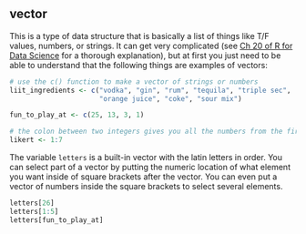 ## vector

This is a type of data structure that is basically a list of things like T/F values, numbers, or strings. It can get very complicated (see [Ch 20 of R for Data Science](http://r4ds.had.co.nz/vectors.html) for a thorough explanation), but at first you just need to be able to understand that the following things are examples of vectors:

```r
# use the c() function to make a vector of strings or numbers
liit_ingredients <- c("vodka", "gin", "rum", "tequila", "triple sec", 
                      "orange juice", "coke", "sour mix")

fun_to_play_at <- c(25, 13, 3, 1)

# the colon between two integers gives you all the numbers from the first to the last integer
likert <- 1:7
```

The variable `letters` is a built-in vector with the latin letters in order. You can select part of a vector by putting the numeric location of what element you want inside of square brackets after the vector. You can even put a vector of numbers inside the square brackets to select several elements.

```r
letters[26]
letters[1:5]
letters[fun_to_play_at]
```